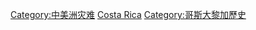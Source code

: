 [[Category:中美洲灾难|Category:中美洲灾难]]
[[Category:北美洲各国灾难|Costa Rica]]
[[Category:哥斯大黎加歷史|Category:哥斯大黎加歷史]]